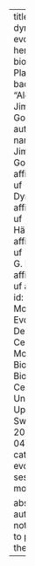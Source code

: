 ---
title: "The dynamic evolution of the heme biosynthesis in Planctomycetota bacteria"
author: "Alejandro Jiménez-González"
authors:
  - name: Alejandro Jiménez-González
    affiliations:
      - ref: uf
  - name: Karl Dyrhage
    affiliations:
      - ref: uf
  - name: Emil Hägglund
    affiliations:
      - ref: uf
  - name: Siv G. E. Andersson
    affiliations:
      - ref: uf
affiliations:
  - id: uf
    name: Molecular Evolution, Department of Cell and Molecular Biology, Biomedical Centre, Uppsala University, Uppsala, Sweden
date: 2024-11-04T10:45
categories:
  - evolution session
  - monday

abstract: The authors have not consented to publishing their abstract. 
---